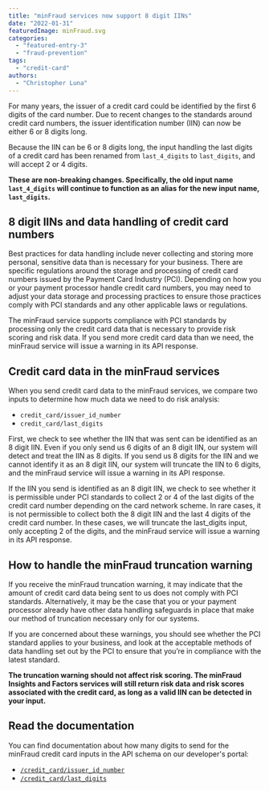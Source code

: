 ```yaml
---
title: "minFraud services now support 8 digit IINs"
date: "2022-01-31"
featuredImage: minFraud.svg
categories:
  - "featured-entry-3"
  - "fraud-prevention"
tags:
  - "credit-card"
authors:
  - "Christopher Luna"
---
```


For many years, the issuer of a credit card could be identified by the first 6
digits of the card number. Due to recent changes to the standards around credit
card numbers, the issuer identification number (IIN) can now be either 6 or 8
digits long.

Because the IIN can be 6 or 8 digits long, the input handling the
last digits of a credit card has been renamed from `last_4_digits` to
`last_digits`, and will accept 2 or 4 digits.

**These are non-breaking changes. Specifically, the old input name
`last_4_digits` will continue to function as an alias for the new input name,
`last_digits`.**

## 8 digit IINs and data handling of credit card numbers
Best practices for data handling include never collecting and storing more
personal, sensitive data than is necessary for your business. There are specific
regulations around the storage and processing of credit card numbers issued by
the Payment Card Industry (PCI). Depending on how you or your payment processor
handle credit card numbers, you may need to adjust your data storage and
processing practices to ensure those practices comply with PCI standards and any
other applicable laws or regulations.

The minFraud service supports compliance with PCI standards by processing only
the credit card data that is necessary to provide risk scoring and risk data.
If you send more credit card data than we need, the minFraud service will issue
a warning in its API response.

## Credit card data in the minFraud services
When you send credit card data to the minFraud services, we compare two inputs
to determine how much data we need to do risk analysis:

- `credit_card/issuer_id_number`
- `credit_card/last_digits`

First, we check to see whether the IIN that was sent can be identified as an 8
digit IIN. Even if you only send us 6 digits of an 8 digit IIN, our system will
detect and treat the IIN as 8 digits. If you send us 8 digits for the IIN and we
cannot identify it as an 8 digit IIN, our system will truncate the IIN to 6
digits, and the minFraud service will issue a warning in its API response.

If the IIN you send is identified as an 8 digit IIN, we check to see whether it
is permissible under PCI standards to collect 2 or 4 of the last digits of the
credit card number depending on the card network scheme. In rare cases, it is
not permissible to collect both the 8 digit IIN and the last 4 digits of the
credit card number. In these cases, we will truncate the last_digits input, only
accepting 2 of the digits, and the minFraud service will issue a warning in its
API response.

## How to handle the minFraud truncation warning
If you receive the minFraud truncation warning, it may indicate that the amount
of credit card data being sent to us does not comply with PCI standards.
Alternatively, it may be the case that you or your payment processor already
have other data handling safeguards in place that make our method of truncation
necessary only for our systems.

If you are concerned about these warnings, you should see whether the PCI
standard applies to your business, and look at the acceptable methods of data
handling set out by the PCI to ensure that you’re in compliance with the latest
standard.

**The truncation warning should not affect risk scoring. The minFraud Insights
and Factors services will still return risk data and risk scores associated with
the credit card, as long as a valid IIN can be detected in your input.**

## Read the documentation
You can find documentation about how many digits to send for the minFraud credit
card inputs in the API schema on our developer's portal:

- [`/credit_card/issuer_id_number`](https://dev.maxmind.com/minfraud/api-documentation/requests?lang=en#schema--request--credit-card__issuer_id_number)
- [`/credit_card/last_digits`](https://dev.maxmind.com/minfraud/api-documentation/requests?lang=en#schema--request--credit-card__last_digits)
